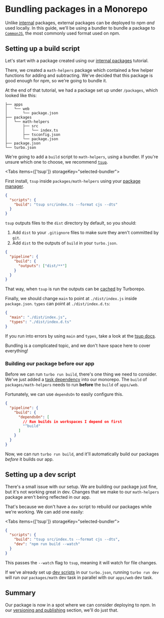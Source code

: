 
# Bundling packages in a Monorepo

Unlike [internal](/docs/handbook/sharing-code/internal-packages) packages, external packages can be deployed to npm _and_ used locally. In this guide, we'll be using a bundler to bundle a package to [`CommonJS`](https://en.wikipedia.org/wiki/CommonJS), the most commonly used format used on npm.

## Setting up a build script

Let's start with a package created using our [internal packages](/docs/handbook/sharing-code/internal-packages) tutorial.

There, we created a `math-helpers` package which contained a few helper functions for adding and subtracting. We've decided that this package is good enough for npm, so we're going to bundle it.

At the end of that tutorial, we had a package set up under `/packages`, which looked like this:

```
├── apps
│   └── web
│       └── package.json
├── packages
│   └── math-helpers
│       ├── src
│       │   └── index.ts
│       ├── tsconfig.json
│       └── package.json
├── package.json
└── turbo.json
```

We're going to add a `build` script to `math-helpers`, using a bundler. If you're unsure which one to choose, we recommend [`tsup`](https://tsup.egoist.dev).

<Tabs items={['tsup']} storageKey="selected-bundler">
  <Tab>

First install, `tsup` inside `packages/math-helpers` using your [package manager](/docs/handbook/package-installation).

```json filename="packages/math-helpers/package.json"
{
  "scripts": {
    "build": "tsup src/index.ts --format cjs --dts"
  }
}
```

`tsup` outputs files to the `dist` directory by default, so you should:

1. Add `dist` to your `.gitignore` files to make sure they aren't committed by `git`.
2. Add `dist` to the outputs of `build` in your `turbo.json`.

```json filename="turbo.json"
{
  "pipeline": {
    "build": {
      "outputs": ["dist/**"]
    }
  }
}
```

That way, when `tsup` is run the outputs can be [cached](/docs/core-concepts/caching) by Turborepo.

Finally, we should change `main` to point at `./dist/index.js` inside `package.json`. `types` can point at `./dist/index.d.ts`:

```json filename="packages/math-helpers/package.json"
{
  "main": "./dist/index.js",
  "types": "./dist/index.d.ts"
}
```

<Callout>

If you run into errors by using `main` and `types`, take a look at the [tsup docs](https://tsup.egoist.dev/#bundle-formats).

Bundling is a complicated topic, and we don't have space here to cover everything!

</Callout>

  </Tab>
</Tabs>

### Building our package before our app

Before we can run `turbo run build`, there's one thing we need to consider. We've just added a [task dependency](/docs/core-concepts/running-tasks) into our monorepo. The `build` of `packages/math-helpers` needs to run **before** the `build` of `apps/web`.

Fortunately, we can use `dependsOn` to easily configure this.

```json filename="turbo.json"
{
  "pipeline": {
    "build": {
      "dependsOn": [
        // Run builds in workspaces I depend on first
        "^build"
      ]
    }
  }
}
```

Now, we can run `turbo run build`, and it'll automatically build our packages _before_ it builds our app.

## Setting up a dev script

There's a small issue with our setup. We are building our package just fine, but it's not working great in dev. Changes that we make to our `math-helpers` package aren't being reflected in our app.

That's because we don't have a `dev` script to rebuild our packages while we're working. We can add one easily:

<Tabs items={['tsup']} storageKey="selected-bundler">
  <Tab>

```json filename="packages/math-helpers/package.json"
{
  "scripts": {
    "build": "tsup src/index.ts --format cjs --dts",
    "dev": "npm run build --watch"
  }
}
```

This passes the `--watch` flag to `tsup`, meaning it will watch for file changes.

  </Tab>
</Tabs>

If we've already set up [dev scripts](/docs/handbook/dev) in our `turbo.json`, running `turbo run dev` will run our `packages/math` dev task in parallel with our `apps/web` dev task.

## Summary

Our package is now in a spot where we can consider deploying to npm. In our [versioning and publishing](/docs/handbook/publishing-packages/versioning-and-publishing) section, we'll do just that.
